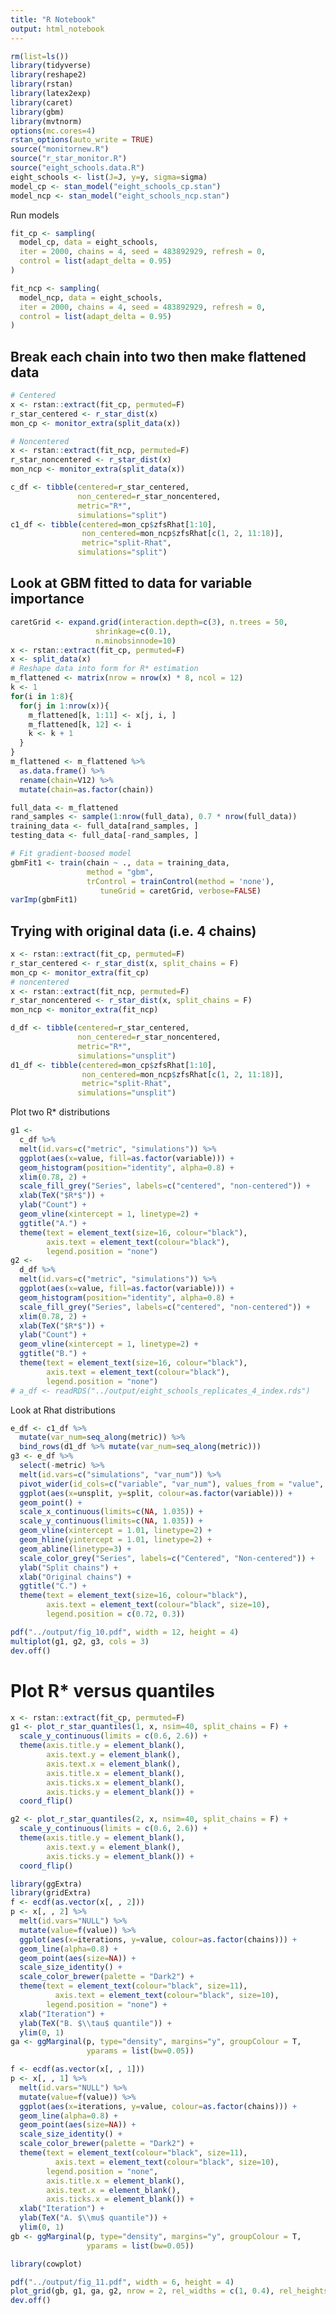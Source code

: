 ```yaml
---
title: "R Notebook"
output: html_notebook
---
```


```r
rm(list=ls())
library(tidyverse)
library(reshape2)
library(rstan)
library(latex2exp)
library(caret)
library(gbm)
library(mvtnorm)
options(mc.cores=4)
rstan_options(auto_write = TRUE)
source("monitornew.R")
source("r_star_monitor.R")
source("eight_schools.data.R")
eight_schools <- list(J=J, y=y, sigma=sigma)
model_cp <- stan_model("eight_schools_cp.stan")
model_ncp <- stan_model("eight_schools_ncp.stan")
```

Run models
```r
fit_cp <- sampling(
  model_cp, data = eight_schools,
  iter = 2000, chains = 4, seed = 483892929, refresh = 0,
  control = list(adapt_delta = 0.95)
)

fit_ncp <- sampling(
  model_ncp, data = eight_schools,
  iter = 2000, chains = 4, seed = 483892929, refresh = 0,
  control = list(adapt_delta = 0.95)
)
```

## Break each chain into two then make flattened data
```r
# Centered
x <- rstan::extract(fit_cp, permuted=F)
r_star_centered <- r_star_dist(x)
mon_cp <- monitor_extra(split_data(x))

# Noncentered
x <- rstan::extract(fit_ncp, permuted=F)
r_star_noncentered <- r_star_dist(x)
mon_ncp <- monitor_extra(split_data(x))

c_df <- tibble(centered=r_star_centered,
               non_centered=r_star_noncentered,
               metric="R*",
               simulations="split")
c1_df <- tibble(centered=mon_cp$zfsRhat[1:10],
                non_centered=mon_ncp$zfsRhat[c(1, 2, 11:18)],
                metric="split-Rhat",
               simulations="split")
```

## Look at GBM fitted to data for variable importance
```r
caretGrid <- expand.grid(interaction.depth=c(3), n.trees = 50,
                   shrinkage=c(0.1),
                   n.minobsinnode=10)
x <- rstan::extract(fit_cp, permuted=F)
x <- split_data(x)
# Reshape data into form for R* estimation
m_flattened <- matrix(nrow = nrow(x) * 8, ncol = 12)
k <- 1
for(i in 1:8){
  for(j in 1:nrow(x)){
    m_flattened[k, 1:11] <- x[j, i, ]
    m_flattened[k, 12] <- i
    k <- k + 1
  }
}
m_flattened <- m_flattened %>% 
  as.data.frame() %>% 
  rename(chain=V12) %>% 
  mutate(chain=as.factor(chain))

full_data <- m_flattened
rand_samples <- sample(1:nrow(full_data), 0.7 * nrow(full_data))
training_data <- full_data[rand_samples, ]
testing_data <- full_data[-rand_samples, ]

# Fit gradient-boosed model
gbmFit1 <- train(chain ~ ., data = training_data, 
                 method = "gbm",
                 trControl = trainControl(method = 'none'), 
                    tuneGrid = caretGrid, verbose=FALSE)
varImp(gbmFit1)
```


## Trying with original data (i.e. 4 chains)
```r
x <- rstan::extract(fit_cp, permuted=F)
r_star_centered <- r_star_dist(x, split_chains = F)
mon_cp <- monitor_extra(fit_cp)
# noncentered
x <- rstan::extract(fit_ncp, permuted=F)
r_star_noncentered <- r_star_dist(x, split_chains = F)
mon_ncp <- monitor_extra(fit_ncp)

d_df <- tibble(centered=r_star_centered,
               non_centered=r_star_noncentered,
               metric="R*",
               simulations="unsplit")
d1_df <- tibble(centered=mon_cp$zfsRhat[1:10],
                non_centered=mon_ncp$zfsRhat[c(1, 2, 11:18)],
                metric="split-Rhat",
               simulations="unsplit")
```

Plot two R* distributions
```r
g1 <- 
  c_df %>% 
  melt(id.vars=c("metric", "simulations")) %>% 
  ggplot(aes(x=value, fill=as.factor(variable))) +
  geom_histogram(position="identity", alpha=0.8) +
  xlim(0.78, 2) +
  scale_fill_grey("Series", labels=c("centered", "non-centered")) +
  xlab(TeX("$R*$")) +
  ylab("Count") +
  geom_vline(xintercept = 1, linetype=2) +
  ggtitle("A.") +
  theme(text = element_text(size=16, colour="black"),
        axis.text = element_text(colour="black"),
        legend.position = "none")
g2 <- 
  d_df %>% 
  melt(id.vars=c("metric", "simulations")) %>% 
  ggplot(aes(x=value, fill=as.factor(variable))) +
  geom_histogram(position="identity", alpha=0.8) +
  scale_fill_grey("Series", labels=c("centered", "non-centered")) +
  xlim(0.78, 2) +
  xlab(TeX("$R*$")) +
  ylab("Count") +
  geom_vline(xintercept = 1, linetype=2) +
  ggtitle("B.") +
  theme(text = element_text(size=16, colour="black"),
        axis.text = element_text(colour="black"),
        legend.position = "none")
# a_df <- readRDS("../output/eight_schools_replicates_4_index.rds")
```

Look at Rhat distributions
```r
e_df <- c1_df %>% 
  mutate(var_num=seq_along(metric)) %>% 
  bind_rows(d1_df %>% mutate(var_num=seq_along(metric)))
g3 <- e_df %>%
  select(-metric) %>% 
  melt(id.vars=c("simulations", "var_num")) %>% 
  pivot_wider(id_cols=c("variable", "var_num"), values_from = "value", names_from = "simulations") %>% 
  ggplot(aes(x=unsplit, y=split, colour=as.factor(variable))) +
  geom_point() +
  scale_x_continuous(limits=c(NA, 1.035)) +
  scale_y_continuous(limits=c(NA, 1.035)) +
  geom_vline(xintercept = 1.01, linetype=2) +
  geom_hline(yintercept = 1.01, linetype=2) +
  geom_abline(linetype=3) +
  scale_color_grey("Series", labels=c("Centered", "Non-centered")) +
  ylab("Split chains") +
  xlab("Original chains") +
  ggtitle("C.") +
  theme(text = element_text(size=16, colour="black"),
        axis.text = element_text(colour="black", size=10),
        legend.position = c(0.72, 0.3))

pdf("../output/fig_10.pdf", width = 12, height = 4)
multiplot(g1, g2, g3, cols = 3)
dev.off()
```


# Plot R* versus quantiles
```r
x <- rstan::extract(fit_cp, permuted=F)
g1 <- plot_r_star_quantiles(1, x, nsim=40, split_chains = F) +
  scale_y_continuous(limits = c(0.6, 2.6)) +
  theme(axis.title.y = element_blank(),
        axis.text.y = element_blank(),
        axis.text.x = element_blank(),
        axis.title.x = element_blank(),
        axis.ticks.x = element_blank(),
        axis.ticks.y = element_blank()) +
  coord_flip()

g2 <- plot_r_star_quantiles(2, x, nsim=40, split_chains = F) +
  scale_y_continuous(limits = c(0.6, 2.6)) +
  theme(axis.title.y = element_blank(),
        axis.text.y = element_blank(),
        axis.ticks.y = element_blank()) +
  coord_flip()

library(ggExtra)
library(gridExtra)
f <- ecdf(as.vector(x[, , 2]))
p <- x[, , 2] %>% 
  melt(id.vars="NULL") %>% 
  mutate(value=f(value)) %>% 
  ggplot(aes(x=iterations, y=value, colour=as.factor(chains))) +
  geom_line(alpha=0.8) +
  geom_point(aes(size=NA)) +
  scale_size_identity() +
  scale_color_brewer(palette = "Dark2") +
  theme(text = element_text(colour="black", size=11),
          axis.text = element_text(colour="black", size=10),
        legend.position = "none") +
  xlab("Iteration") +
  ylab(TeX("B. $\\tau$ quantile")) +
  ylim(0, 1)
ga <- ggMarginal(p, type="density", margins="y", groupColour = T,
                 yparams = list(bw=0.05))

f <- ecdf(as.vector(x[, , 1]))
p <- x[, , 1] %>% 
  melt(id.vars="NULL") %>% 
  mutate(value=f(value)) %>% 
  ggplot(aes(x=iterations, y=value, colour=as.factor(chains))) +
  geom_line(alpha=0.8) +
  geom_point(aes(size=NA)) +
  scale_size_identity() +
  scale_color_brewer(palette = "Dark2") +
  theme(text = element_text(colour="black", size=11),
          axis.text = element_text(colour="black", size=10),
        legend.position = "none",
        axis.title.x = element_blank(),
        axis.text.x = element_blank(),
        axis.ticks.x = element_blank()) +
  xlab("Iteration") +
  ylab(TeX("A. $\\mu$ quantile")) +
  ylim(0, 1)
gb <- ggMarginal(p, type="density", margins="y", groupColour = T,
                 yparams = list(bw=0.05))

library(cowplot)

pdf("../output/fig_11.pdf", width = 6, height = 4)
plot_grid(gb, g1, ga, g2, nrow = 2, rel_widths = c(1, 0.4), rel_heights = c(0.9, 1))
dev.off()
```

